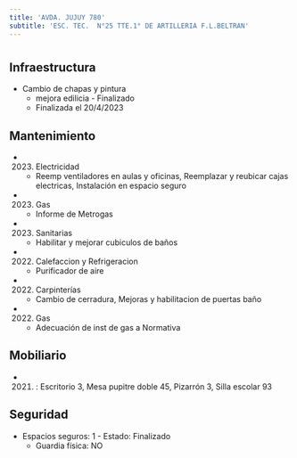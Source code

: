 ```yaml
---
title: 'AVDA. JUJUY 780'
subtitle: 'ESC. TEC.  N°25 TTE.1° DE ARTILLERIA F.L.BELTRAN'
---
```


#
## Infraestructura

* Cambio de chapas y pintura 
    + mejora edilicia - Finalizado 
    + Finalizada el 20/4/2023 






## Mantenimiento

*  (2023) Electricidad 
    + Reemp ventiladores en aulas y oficinas, Reemplazar y reubicar cajas electricas, Instalación en espacio seguro

*  (2023) Gas 
    + Informe de Metrogas

*  (2023) Sanitarias 
    + Habilitar y mejorar cubiculos de baños

*  (2022) Calefaccion y Refrigeracion 
    + Purificador de aire

*  (2022) Carpinterías 
    + Cambio de cerradura, Mejoras y habilitacion de puertas baño

*  (2022) Gas 
    + Adecuación de inst de gas a Normativa





## Mobiliario

*  (2021) : Escritorio 3, Mesa pupitre doble 45, Pizarrón 3, Silla escolar 93 





## Seguridad

*  Espacios seguros: 1 - Estado: Finalizado 
    + Guardia física: NO




